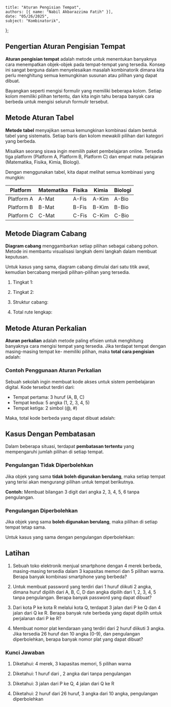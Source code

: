     title: "Aturan Pengisian Tempat",
    authors: [{ name: "Nabil Akbarazzima Fatih" }],
    date: "05/26/2025",
    subject: "Kombinatorik",
};

## Pengertian Aturan Pengisian Tempat

**Aturan pengisian tempat** adalah metode untuk menentukan banyaknya cara menempatkan objek-objek pada tempat-tempat yang tersedia. Konsep ini sangat berguna dalam menyelesaikan masalah kombinatorik dimana kita perlu menghitung semua kemungkinan susunan atau pilihan yang dapat dibuat.

Bayangkan seperti mengisi formulir yang memiliki beberapa kolom. Setiap kolom memiliki pilihan tertentu, dan kita ingin tahu berapa banyak cara berbeda untuk mengisi seluruh formulir tersebut.

## Metode Aturan Tabel

**Metode tabel** menyajikan semua kemungkinan kombinasi dalam bentuk tabel yang sistematis. Setiap baris dan kolom mewakili pilihan dari kategori yang berbeda.

Misalkan seorang siswa ingin memilih paket pembelajaran online. Tersedia tiga platform (Platform A, Platform B, Platform C) dan empat mata pelajaran (Matematika, Fisika, Kimia, Biologi).

Dengan menggunakan tabel, kita dapat melihat semua kombinasi yang mungkin:

| Platform | Matematika | Fisika | Kimia | Biologi |
|----------|------------|--------|-------|---------|
| Platform A | A-Mat | A-Fis | A-Kim | A-Bio |
| Platform B | B-Mat | B-Fis | B-Kim | B-Bio |
| Platform C | C-Mat | C-Fis | C-Kim | C-Bio |

<div className="flex flex-col gap-4">
<BlockMath math="\text{Total kombinasi} = 3 \times 4 = 12 \text{ cara}" />
</div>

## Metode Diagram Cabang

**Diagram cabang** menggambarkan setiap pilihan sebagai cabang pohon. Metode ini membantu visualisasi langkah demi langkah dalam membuat keputusan.

Untuk kasus yang sama, diagram cabang dimulai dari satu titik awal, kemudian bercabang menjadi pilihan-pilihan yang tersedia.

1. Tingkat 1:
   <BlockMath math="1 \text{ titik awal} \rightarrow 3 \text{ cabang platform}" />

2. Tingkat 2:
   <BlockMath math="3 \text{ platform} \rightarrow 3 \times 4 = 12 \text{ cabang mata pelajaran}" />

3. Struktur cabang:
   <BlockMath math="\text{Awal} \rightarrow \text{Platform} \rightarrow \text{Mata Pelajaran}" />

4. Total rute lengkap:
   <BlockMath math="3 \times 4 = 12 \text{ kombinasi}" />

## Metode Aturan Perkalian

**Aturan perkalian** adalah metode paling efisien untuk menghitung banyaknya cara mengisi tempat yang tersedia. Jika terdapat <InlineMath math="n" /> tempat dengan masing-masing tempat ke-<InlineMath math="i" /> memiliki <InlineMath math="k_i" /> pilihan, maka **total cara pengisian** adalah:

<div className="flex flex-col gap-4">
<BlockMath math="\text{Total cara} = k_1 \times k_2 \times k_3 \times \cdots \times k_n" />
</div>

### Contoh Penggunaan Aturan Perkalian

Sebuah sekolah ingin membuat kode akses untuk sistem pembelajaran digital. Kode tersebut terdiri dari:
- Tempat pertama: 3 huruf (A, B, C)
- Tempat kedua: 5 angka (1, 2, 3, 4, 5)  
- Tempat ketiga: 2 simbol (@, #)

Maka, total kode berbeda yang dapat dibuat adalah:

<div className="flex flex-col gap-4">
<BlockMath math="k_1 = 3 \text{ (pilihan huruf)}" />
<BlockMath math="k_2 = 5 \text{ (pilihan angka)}" />
<BlockMath math="k_3 = 2 \text{ (pilihan simbol)}" />
<BlockMath math="\text{Total kode berbeda} = 3 \times 5 \times 2 = 30 \text{ kode}" />
</div>

## Kasus Dengan Pembatasan

Dalam beberapa situasi, terdapat **pembatasan tertentu** yang mempengaruhi jumlah pilihan di setiap tempat.

### Pengulangan Tidak Diperbolehkan

Jika objek yang sama **tidak boleh digunakan berulang**, maka setiap tempat yang terisi akan mengurangi pilihan untuk tempat berikutnya.

**Contoh:** Membuat bilangan 3 digit dari angka 2, 3, 4, 5, 6 tanpa pengulangan.

<div className="flex flex-col gap-4">
<BlockMath math="\text{Tempat pertama} = 5 \text{ pilihan}" />
<BlockMath math="\text{Tempat kedua} = 4 \text{ pilihan (1 angka sudah terpakai)}" />
<BlockMath math="\text{Tempat ketiga} = 3 \text{ pilihan (2 angka sudah terpakai)}" />
<BlockMath math="\text{Total bilangan} = 5 \times 4 \times 3 = 60 \text{ bilangan}" />
</div>

### Pengulangan Diperbolehkan

Jika objek yang sama **boleh digunakan berulang**, maka pilihan di setiap tempat tetap sama.

Untuk kasus yang sama dengan pengulangan diperbolehkan:

<div className="flex flex-col gap-4">
<BlockMath math="\text{Setiap tempat} = 5 \text{ pilihan}" />
<BlockMath math="\text{Total bilangan} = 5 \times 5 \times 5 = 125 \text{ bilangan}" />
</div>

## Latihan

1. Sebuah toko elektronik menjual smartphone dengan 4 merek berbeda, masing-masing tersedia dalam 3 kapasitas memori dan 5 pilihan warna. Berapa banyak kombinasi smartphone yang berbeda?

2. Untuk membuat password yang terdiri dari 1 huruf diikuti 2 angka, dimana huruf dipilih dari A, B, C, D dan angka dipilih dari 1, 2, 3, 4, 5 tanpa pengulangan. Berapa banyak password yang dapat dibuat?

3. Dari kota P ke kota R melalui kota Q, terdapat 3 jalan dari P ke Q dan 4 jalan dari Q ke R. Berapa banyak rute berbeda yang dapat dipilih untuk perjalanan dari P ke R?

4. Membuat nomor plat kendaraan yang terdiri dari 2 huruf diikuti 3 angka. Jika tersedia 26 huruf dan 10 angka (0-9), dan pengulangan diperbolehkan, berapa banyak nomor plat yang dapat dibuat?

### Kunci Jawaban

1. Diketahui: 4 merek, 3 kapasitas memori, 5 pilihan warna
   <div className="flex flex-col gap-4">
   <BlockMath math="\text{Total kombinasi} = 4 \times 3 \times 5 = 60 \text{ kombinasi smartphone}" />
   </div>

2. Diketahui: 1 huruf dari <InlineMath math="\{A, B, C, D\}" />, 2 angka dari <InlineMath math="\{1, 2, 3, 4, 5\}" /> tanpa pengulangan
   <div className="flex flex-col gap-4">
   <BlockMath math="\text{Pilihan huruf} = 4" />
   <BlockMath math="\text{Pilihan angka pertama} = 5" />
   <BlockMath math="\text{Pilihan angka kedua} = 4 \text{ (tanpa pengulangan)}" />
   <BlockMath math="\text{Total password} = 4 \times 5 \times 4 = 80 \text{ password}" />
   </div>

3. Diketahui: 3 jalan dari P ke Q, 4 jalan dari Q ke R
   <div className="flex flex-col gap-4">
   <BlockMath math="\text{Total rute} = 3 \times 4 = 12 \text{ rute berbeda}" />
   </div>

4. Diketahui: 2 huruf dari 26 huruf, 3 angka dari 10 angka, pengulangan diperbolehkan
   <div className="flex flex-col gap-4">
   <BlockMath math="\text{Pilihan huruf pertama} = 26" />
   <BlockMath math="\text{Pilihan huruf kedua} = 26" />
   <BlockMath math="\text{Pilihan setiap angka} = 10" />
   <BlockMath math="\text{Total nomor plat} = 26 \times 26 \times 10 \times 10 \times 10" />
   <BlockMath math="= 676 \times 1000 = 676000 \text{ nomor plat}" />
   </div>